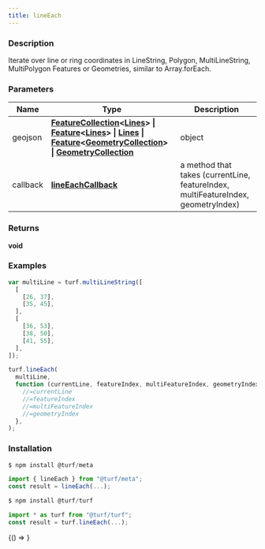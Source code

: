```yaml
---
title: lineEach
---
```



### Description

Iterate over line or ring coordinates in LineString, Polygon, MultiLineString, MultiPolygon Features or Geometries,
similar to Array.forEach.

### Parameters

| Name     | Type                                                                                                                                                                                                                                                                                                                                                                                                                                                                                                  | Description                                                                       |
| -------- | ----------------------------------------------------------------------------------------------------------------------------------------------------------------------------------------------------------------------------------------------------------------------------------------------------------------------------------------------------------------------------------------------------------------------------------------------------------------------------------------------------- | --------------------------------------------------------------------------------- |
| geojson  | **[FeatureCollection](https://tools.ietf.org/html/rfc7946#section-3.3)&lt;[Lines](docs/api/types/Lines.mdx)&gt; &#124; [Feature](https://tools.ietf.org/html/rfc7946#section-3.2)&lt;[Lines](docs/api/types/Lines.mdx)&gt; &#124; [Lines](docs/api/types/Lines.mdx) &#124; [Feature](https://tools.ietf.org/html/rfc7946#section-3.2)&lt;[GeometryCollection](https://tools.ietf.org/html/rfc7946#section-3.1.8)&gt; &#124; [GeometryCollection](https://tools.ietf.org/html/rfc7946#section-3.1.8)** | object                                                                            |
| callback | **[lineEachCallback](docs/api/types/lineEachCallback.mdx)**                                                                                                                                                                                                                                                                                                                                                                                                                                           | a method that takes (currentLine, featureIndex, multiFeatureIndex, geometryIndex) |

### Returns

**void**

### Examples

```javascript
var multiLine = turf.multiLineString([
  [
    [26, 37],
    [35, 45],
  ],
  [
    [36, 53],
    [38, 50],
    [41, 55],
  ],
]);

turf.lineEach(
  multiLine,
  function (currentLine, featureIndex, multiFeatureIndex, geometryIndex) {
    //=currentLine
    //=featureIndex
    //=multiFeatureIndex
    //=geometryIndex
  },
);
```

### Installation

```javascript
$ npm install @turf/meta

import { lineEach } from "@turf/meta";
const result = lineEach(...);
```

```javascript
$ npm install @turf/turf

import * as turf from "@turf/turf";
const result = turf.lineEach(...);
```

<!-- Expose turf as global var for experimenting in the browser console -->

<BrowserOnly>{() => <WindowTurfGlobal turf={turf} />}</BrowserOnly>

